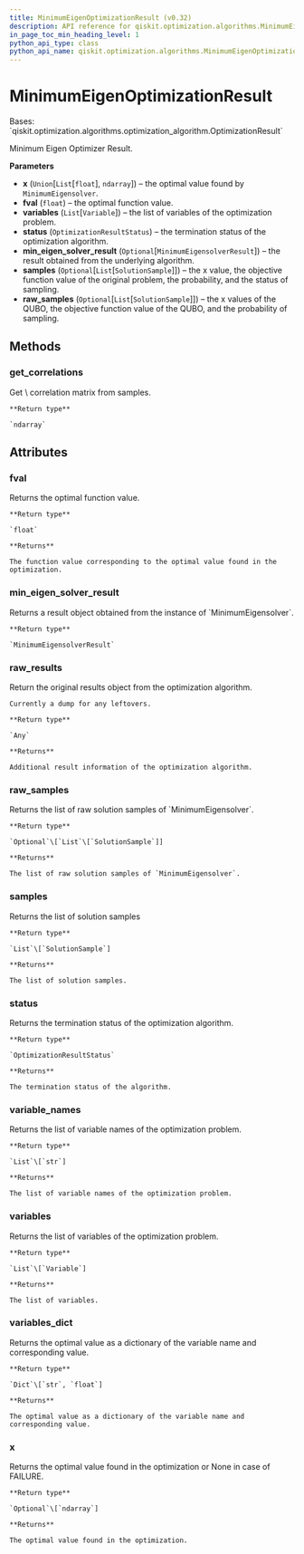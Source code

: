 ```yaml
---
title: MinimumEigenOptimizationResult (v0.32)
description: API reference for qiskit.optimization.algorithms.MinimumEigenOptimizationResult in qiskit v0.32
in_page_toc_min_heading_level: 1
python_api_type: class
python_api_name: qiskit.optimization.algorithms.MinimumEigenOptimizationResult
---
```


# MinimumEigenOptimizationResult

<Class id="qiskit.optimization.algorithms.MinimumEigenOptimizationResult" isDedicatedPage={true} github="https://github.com/qiskit-community/qiskit-aqua/tree/stable/0.9/qiskit/optimization/algorithms/minimum_eigen_optimizer.py" signature="MinimumEigenOptimizationResult(x, fval, variables, status, samples=None, min_eigen_solver_result=None, raw_samples=None)" modifiers="class">
  Bases: `qiskit.optimization.algorithms.optimization_algorithm.OptimizationResult`

  Minimum Eigen Optimizer Result.

  **Parameters**

  *   **x** (`Union`\[`List`\[`float`], `ndarray`]) – the optimal value found by `MinimumEigensolver`.
  *   **fval** (`float`) – the optimal function value.
  *   **variables** (`List`\[`Variable`]) – the list of variables of the optimization problem.
  *   **status** (`OptimizationResultStatus`) – the termination status of the optimization algorithm.
  *   **min\_eigen\_solver\_result** (`Optional`\[`MinimumEigensolverResult`]) – the result obtained from the underlying algorithm.
  *   **samples** (`Optional`\[`List`\[`SolutionSample`]]) – the x value, the objective function value of the original problem, the probability, and the status of sampling.
  *   **raw\_samples** (`Optional`\[`List`\[`SolutionSample`]]) – the x values of the QUBO, the objective function value of the QUBO, and the probability of sampling.

  ## Methods

  <span id="qiskit-optimization-algorithms-minimumeigenoptimizationresult-get-correlations" />

  ### get\_correlations

  <Function id="qiskit.optimization.algorithms.MinimumEigenOptimizationResult.get_correlations" signature="MinimumEigenOptimizationResult.get_correlations()">
    Get \<Zi x Zj> correlation matrix from samples.

    **Return type**

    `ndarray`
  </Function>

  ## Attributes

  ### fval

  <Attribute id="qiskit.optimization.algorithms.MinimumEigenOptimizationResult.fval">
    Returns the optimal function value.

    **Return type**

    `float`

    **Returns**

    The function value corresponding to the optimal value found in the optimization.
  </Attribute>

  ### min\_eigen\_solver\_result

  <Attribute id="qiskit.optimization.algorithms.MinimumEigenOptimizationResult.min_eigen_solver_result">
    Returns a result object obtained from the instance of `MinimumEigensolver`.

    **Return type**

    `MinimumEigensolverResult`
  </Attribute>

  ### raw\_results

  <Attribute id="qiskit.optimization.algorithms.MinimumEigenOptimizationResult.raw_results">
    Return the original results object from the optimization algorithm.

    Currently a dump for any leftovers.

    **Return type**

    `Any`

    **Returns**

    Additional result information of the optimization algorithm.
  </Attribute>

  ### raw\_samples

  <Attribute id="qiskit.optimization.algorithms.MinimumEigenOptimizationResult.raw_samples">
    Returns the list of raw solution samples of `MinimumEigensolver`.

    **Return type**

    `Optional`\[`List`\[`SolutionSample`]]

    **Returns**

    The list of raw solution samples of `MinimumEigensolver`.
  </Attribute>

  ### samples

  <Attribute id="qiskit.optimization.algorithms.MinimumEigenOptimizationResult.samples">
    Returns the list of solution samples

    **Return type**

    `List`\[`SolutionSample`]

    **Returns**

    The list of solution samples.
  </Attribute>

  ### status

  <Attribute id="qiskit.optimization.algorithms.MinimumEigenOptimizationResult.status">
    Returns the termination status of the optimization algorithm.

    **Return type**

    `OptimizationResultStatus`

    **Returns**

    The termination status of the algorithm.
  </Attribute>

  ### variable\_names

  <Attribute id="qiskit.optimization.algorithms.MinimumEigenOptimizationResult.variable_names">
    Returns the list of variable names of the optimization problem.

    **Return type**

    `List`\[`str`]

    **Returns**

    The list of variable names of the optimization problem.
  </Attribute>

  ### variables

  <Attribute id="qiskit.optimization.algorithms.MinimumEigenOptimizationResult.variables">
    Returns the list of variables of the optimization problem.

    **Return type**

    `List`\[`Variable`]

    **Returns**

    The list of variables.
  </Attribute>

  ### variables\_dict

  <Attribute id="qiskit.optimization.algorithms.MinimumEigenOptimizationResult.variables_dict">
    Returns the optimal value as a dictionary of the variable name and corresponding value.

    **Return type**

    `Dict`\[`str`, `float`]

    **Returns**

    The optimal value as a dictionary of the variable name and corresponding value.
  </Attribute>

  ### x

  <Attribute id="qiskit.optimization.algorithms.MinimumEigenOptimizationResult.x">
    Returns the optimal value found in the optimization or None in case of FAILURE.

    **Return type**

    `Optional`\[`ndarray`]

    **Returns**

    The optimal value found in the optimization.
  </Attribute>
</Class>


